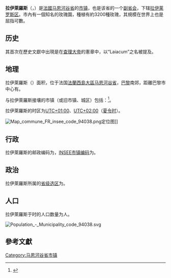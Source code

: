 {{noteTA|G1=法国地名}}
{{Infobox French commune}}
'''拉伊萊羅斯'''（{{lang-fr|L'Haÿ-les-Roses}}，{{IPA-fr|laj le ʁoz|-|Fr-Paris--L’Haÿ-les-Roses.ogg}}）是[[法國|法國]][[马恩河谷省|马恩河谷省]]的[[市镇_(法国)|市镇]]，也是该省的一个[[副省会|副省会]]，下辖[[拉伊莱罗斯区|拉伊莱罗斯区]]。市內有一個知名的玫瑰園，種植有約3200種玫瑰，其規模在世界上也是屈指可數。

== 历史 ==
其首次在歷史文獻中出現是在[[查理大帝|查理大帝]]的憲章中，以“Laiacum”之名被提及。

== 地理 ==
拉伊萊羅斯（{{wikidata|property|linked|P625}}）面积{{wikidata|properties|P2046}}，位于法国[[法蘭西島大區|法蘭西島大區]][[马恩河谷省|马恩河谷省]]，[[巴黎|巴黎]]南郊，距離巴黎市中心有{{convert|8.5|km|mi|abbr=on}}。

与拉伊萊羅斯接壤的市镇（或旧市镇、城区）包括：{{Wikidata|properties|linked|P47}}<ref name="geo">{{Cite web|url=https://www.geoportail.gouv.fr/carte|title=Carte|accessdate=2020-03-22|author=Géoportail|language=fr|publisher=Géoportail|archive-date=2017-01-29|archive-url=https://web.archive.org/web/20170129154129/https://www.geoportail.gouv.fr/carte/|dead-url=no}}</ref>。

拉伊萊羅斯的时区为[[UTC+01:00|UTC+01:00]]、[[UTC+02:00|UTC+02:00]]（[[夏时制|夏令时]]）。

[[File:Map_commune_FR_insee_code_94038.png|thumb]]定位图]]{{Clear|left}}
== 行政 ==
拉伊萊羅斯的邮政编码为{{wikidata|properties|P281}}，[[法国国家统计与经济研究所|INSEE市镇编码]]为{{wikidata|properties|P374}}。

== 政治 ==
拉伊萊羅斯所属的[[縣_(法國)|省级选区]]为{{WikidataLink|{{wikidata|properties|raw|best||P7938}}}}。

== 人口 ==
拉伊萊羅斯于{{wikidata|qualifier|P1082|P585}}时的人口数量为{{wikidata|property|raw|P1082}}人。

[[File:Population_-_Municipality_code_94038.svg|thumb]]{{Clear|left}}
==參考文獻==
{{reflist|colwidth=30em}}

{{马恩河谷省市鎮}}
[[Category:马恩河谷省市镇|Category:马恩河谷省市镇]]
